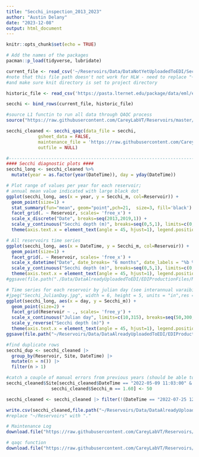 ```yaml
---
title: "Secchi_inspection_2013_2023"
author: "Austin Delany"
date: "2023-12-08"
output: html_document
---
```

```r

knitr::opts_chunk$set(echo = TRUE)

# Add the names of the packages 
pacman::p_load(tidyverse, lubridate)
```


```r
current_file <- read_csv('~/Reservoirs/Data/DataNotYetUploadedToEDI/Secchi/secchi_L1.csv', col_types = cols())
#note that this file path doesn't not work for HLW - need to replace "~/Reservoirs" with "."
#and make sure knit directory is set to project directory

historic_file <- read_csv('https://pasta.lternet.edu/package/data/eml/edi/198/11/81f396b3e910d3359907b7264e689052', col_types = cols())

secchi <- bind_rows(current_file, historic_file)
```

```r
#source L1 functin to run all data through QAQC process
source("https://raw.githubusercontent.com/CareyLabVT/Reservoirs/master/Scripts/L1_functions/secchi_create.R")

secchi_cleaned <- secchi_qaqc(data_file = secchi,
            gsheet_data = FALSE,
            maintenance_file = 'https://raw.githubusercontent.com/CareyLabVT/Reservoirs/master/Data/DataNotYetUploadedToEDI/Secchi/maintenance_log.csv',
            outfile = NULL)

```


```r
#------------------------------------------------------------------------------#
#### Secchi diagnostic plots #### 
secchi_long <- secchi_cleaned %>%
  mutate(year = as.factor(year(DateTime)), day = yday(DateTime))
```


```r
# Plot range of values per year for each reservoir; 
# annual mean value indicated with large black dot
ggplot(secchi_long, aes(x = year, y = Secchi_m, col=Reservoir)) +
  geom_point(size=1) +
  stat_summary(fun="mean", geom="point",pch=21,  size=3, fill='black') +
  facet_grid(. ~ Reservoir, scales= 'free_x') +
  scale_x_discrete("Date", breaks=seq(2013,2019,1)) +
  scale_y_continuous("Secchi depth (m)", breaks=seq(0,5,1), limits=c(0,5.1)) +
  theme(axis.text.x = element_text(angle = 45, hjust=1), legend.position='none')
```

```r
# All reservoirs time series 
ggplot(secchi_long, aes(x = DateTime, y = Secchi_m, col=Reservoir)) +
  geom_point(size=1) +
  facet_grid(. ~ Reservoir, scales= 'free_x') +
  scale_x_datetime("Date", date_breaks= "6 months", date_labels = "%b %Y") +
  scale_y_continuous("Secchi depth (m)", breaks=seq(0,5,1), limits=c(0,5.1)) +
  theme(axis.text.x = element_text(angle = 45, hjust=1), legend.position='none')
#ggsave(file.path("./Data/DataAlreadyUploadedToEDI/EDIProductionFiles/MakeEMLYSI_PAR_secchi/2022/Figures/Secchi_months.jpg"),width=3.5, height=4)
```

```r
# Time series for each reservoir by julian day (see interannual varaibility)
#jpeg("Secchi_JulianDay.jpg", width = 6, height = 5, units = "in",res = 300)
ggplot(secchi_long, aes(x = day, y = Secchi_m)) +
  geom_point(size=2) + 
  facet_grid(Reservoir ~ ., scales= 'free_y') +
  scale_x_continuous("Julian day", limits=c(10,315), breaks=seq(50,300,50))+
  scale_y_reverse("Secchi depth (m)") +
  theme(axis.text.x = element_text(angle = 45, hjust=1), legend.position='bottom')
ggsave(file.path("~/Reservoirs/Data/DataAlreadyUploadedToEDI/EDIProductionFiles/MakeEMLYSI_PAR_secchi/2022/Figures/Secchi_JulianDay.jpg"),width=3.5, height=4)
```

```r
#find duplicate rows
secchi_dup <- secchi_cleaned |> 
  group_by(Reservoir, Site, DateTime) |> 
  mutate(n = n()) |> 
  filter(n > 1)

#catch a couple of manual errors from previous years (should be able to delete this when we read in gsheets from each year)
secchi_cleaned$Site[secchi_cleaned$DateTime == "2022-05-09 11:03:00" &
                 secchi_cleaned$Secchi_m == 1.60] <- 50

secchi_cleaned <- secchi_cleaned |> filter(!(DateTime == "2022-07-25 12:20:00" & Secchi_m == 1.35))

```


```r
write.csv(secchi_cleaned,file.path("~/Reservoirs/Data/DataAlreadyUploadedToEDI/EDIProductionFiles/MakeEMLYSI_PAR_secchi/2023/Data/Secchi_depth_2013-2023.csv"), row.names=FALSE)
#replace "~/Reservoirs" with "."
```

```r
# Maintenance Log
download.file("https://raw.githubusercontent.com/CareyLabVT/Reservoirs/master/Data/DataNotYetUploadedToEDI/Secchi/maintenance_log.csv", "Secchi_MaintenanceLog_2013_2023.csv")

# qaqc function
download.file("https://raw.githubusercontent.com/CareyLabVT/Reservoirs/master/Scripts/L1_functions/secchi_create.R", "Secchi_qaqc_2013_2023.R")
```

